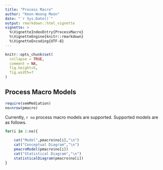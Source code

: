 ```yaml
---
title: "Process Macro"
author: "Keon-Woong Moon"
date: "`r Sys.Date()`"
output: rmarkdown::html_vignette
vignette: >
  %\VignetteIndexEntry{ProcessMacro}
  %\VignetteEngine{knitr::rmarkdown}
  %\VignetteEncoding{UTF-8}
---
```


```r
knitr::opts_chunk$set(
  collapse = TRUE,
  comment = NA,
  fig.height=5,
  fig.width=7
)
```

## Process Macro Models

```r
require(semMediation)
no=nrow(pmacro)
```
Currently, `r no` process macro models are supported. Supported models are as follows.

```r
for(i in 1:no){
    
    cat("Model",pmacro$no[i],"\n")
    cat("Conceptual Diagram","\n")
    pmacroModel(pmacro$no[i])
    cat("Statistical Diagram","\n")
    statisticalDiagram(pmacro$no[i])
}
```

